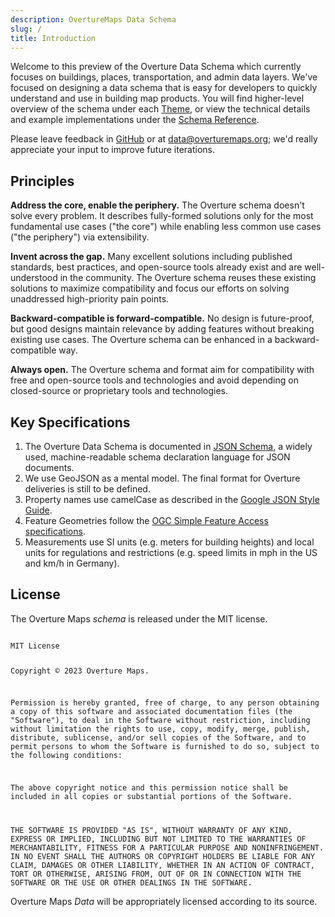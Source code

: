 ```yaml
---
description: OvertureMaps Data Schema
slug: /
title: Introduction
---
```


Welcome to this preview of the Overture Data Schema which currently focuses on buildings, places, transportation, and admin data layers. We've focused on designing a data schema that is easy for developers to quickly understand and use in building map products. You will find higher-level overview of the schema under each [Theme](themes), or view the technical details and example implementations under the [Schema Reference](reference).

Please leave feedback in [GitHub](https://github.com/OvertureMaps/schema-publication) or at data@overturemaps.org; we'd really appreciate your input to improve future iterations.

## Principles
**Address the core, enable the periphery.** The Overture schema doesn't solve every problem. It describes fully-formed solutions only for the most fundamental use cases ("the core") while enabling
less common use cases ("the periphery") via extensibility.

**Invent across the gap.** Many excellent solutions including published standards, best practices, and open-source tools already exist and are well-understood in the community. The Overture schema reuses these existing solutions to maximize compatibility and focus our efforts on solving unaddressed high-priority pain points.

**Backward-compatible is forward-compatible.** No design is future-proof, but good designs maintain relevance by adding features without breaking existing use cases. The Overture schema can be enhanced in a backward-compatible way.

**Always open.** The Overture schema and format aim for compatibility with free and open-source tools and technologies and avoid depending on closed-source or proprietary tools and technologies.

## Key Specifications
1. The Overture Data Schema is documented in  [JSON Schema](https://json-schema.org/), a widely used, machine-readable schema declaration language for JSON documents.
2. We use GeoJSON as a mental model. The final format for Overture deliveries is still to be defined.
3. Property names use camelCase as described in the [Google JSON Style Guide](https://google.github.io/styleguide/jsoncstyleguide.xml).
4. Feature Geometries follow the [OGC Simple Feature Access specifications](https://www.ogc.org/standard/sfa/).
5. Measurements use SI units (e.g. meters for building heights) and local units for regulations and restrictions (e.g. speed limits in mph in the US and km/h in Germany).

## License
The Overture Maps _schema_ is released under the MIT license.

<code>
MIT License

Copyright © 2023 Overture Maps.

Permission is hereby granted, free of charge, to any person obtaining a copy
of this software and associated documentation files (the "Software"), to deal
in the Software without restriction, including without limitation the rights
to use, copy, modify, merge, publish, distribute, sublicense, and/or sell
copies of the Software, and to permit persons to whom the Software is
furnished to do so, subject to the following conditions:

The above copyright notice and this permission notice shall be included in all
copies or substantial portions of the Software.

THE SOFTWARE IS PROVIDED "AS IS", WITHOUT WARRANTY OF ANY KIND, EXPRESS OR
IMPLIED, INCLUDING BUT NOT LIMITED TO THE WARRANTIES OF MERCHANTABILITY,
FITNESS FOR A PARTICULAR PURPOSE AND NONINFRINGEMENT. IN NO EVENT SHALL THE
AUTHORS OR COPYRIGHT HOLDERS BE LIABLE FOR ANY CLAIM, DAMAGES OR OTHER
LIABILITY, WHETHER IN AN ACTION OF CONTRACT, TORT OR OTHERWISE, ARISING FROM,
OUT OF OR IN CONNECTION WITH THE SOFTWARE OR THE USE OR OTHER DEALINGS IN THE
SOFTWARE.
</code>

Overture Maps _Data_ will be appropriately licensed according to its source.
